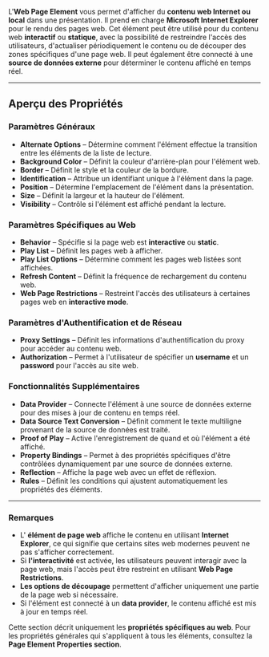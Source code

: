 L'**Web Page Element** vous permet d'afficher du **contenu web Internet ou local** dans une présentation. Il prend en charge **Microsoft Internet Explorer** pour le rendu des pages web. Cet élément peut être utilisé pour du contenu web **interactif** ou **statique**, avec la possibilité de restreindre l'accès des utilisateurs, d'actualiser périodiquement le contenu ou de découper des zones spécifiques d'une page web. Il peut également être connecté à une **source de données externe** pour déterminer le contenu affiché en temps réel.

***

## **Aperçu des Propriétés**

### **Paramètres Généraux**

* **Alternate Options** – Détermine comment l'élément effectue la transition entre les éléments de la liste de lecture.
* **Background Color** – Définit la couleur d'arrière-plan pour l'élément web.
* **Border** – Définit le style et la couleur de la bordure.
* **Identification** – Attribue un identifiant unique à l'élément dans la page.
* **Position** – Détermine l'emplacement de l'élément dans la présentation.
* **Size** – Définit la largeur et la hauteur de l'élément.
* **Visibility** – Contrôle si l'élément est affiché pendant la lecture.

### **Paramètres Spécifiques au Web**

* **Behavior** – Spécifie si la page web est **interactive** ou **static**.
* **Play List** – Définit les pages web à afficher.
* **Play List Options** – Détermine comment les pages web listées sont affichées.
* **Refresh Content** – Définit la fréquence de rechargement du contenu web.
* **Web Page Restrictions** – Restreint l'accès des utilisateurs à certaines pages web en **interactive mode**.

### **Paramètres d'Authentification et de Réseau**

* **Proxy Settings** – Définit les informations d'authentification du proxy pour accéder au contenu web.
* **Authorization** – Permet à l'utilisateur de spécifier un **username** et un **password** pour l'accès au site web.

### **Fonctionnalités Supplémentaires**

* **Data Provider** – Connecte l'élément à une source de données externe pour des mises à jour de contenu en temps réel.
* **Data Source Text Conversion** – Définit comment le texte multiligne provenant de la source de données est traité.
* **Proof of Play** – Active l'enregistrement de quand et où l'élément a été affiché.
* **Property Bindings** – Permet à des propriétés spécifiques d'être contrôlées dynamiquement par une source de données externe.
* **Reflection** – Affiche la page web avec un effet de réflexion.
* **Rules** – Définit les conditions qui ajustent automatiquement les propriétés des éléments.

***

### **Remarques**

* L' **élément de page web** affiche le contenu en utilisant **Internet Explorer**, ce qui signifie que certains sites web modernes peuvent ne pas s'afficher correctement.
* Si **l'interactivité** est activée, les utilisateurs peuvent interagir avec la page web, mais l'accès peut être restreint en utilisant **Web Page Restrictions**.
* **Les options de découpage** permettent d'afficher uniquement une partie de la page web si nécessaire.
* Si l'élément est connecté à un **data provider**, le contenu affiché est mis à jour en temps réel.

Cette section décrit uniquement les **propriétés spécifiques au web**. Pour les propriétés générales qui s'appliquent à tous les éléments, consultez la **Page Element Properties section**.
